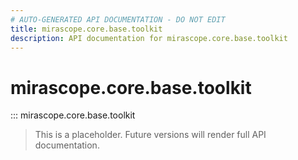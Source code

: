 ```yaml
---
# AUTO-GENERATED API DOCUMENTATION - DO NOT EDIT
title: mirascope.core.base.toolkit
description: API documentation for mirascope.core.base.toolkit
---
```


# mirascope.core.base.toolkit

::: mirascope.core.base.toolkit

> This is a placeholder. Future versions will render full API documentation.
